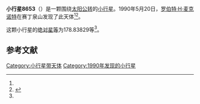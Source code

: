{{Infobox planet
| bgcolour = #FFFFC0
| name = 8653
| symbol = 
| image = 
| caption = 
| discovery = yes
| discovery_ref = 
| discoverer = [[罗伯特·H·麦克诺特|罗伯特·H·麦克诺特]]
| discovery_site = [[赛丁泉山|赛丁泉山]] 
| discovered = 1990年5月20日
| designations = yes
| mp_name = 
| named_after = 
| alt_names = 1990 KE/ 1991 PL11
| mp_category = [[主带小行星|主带小行星]]
| orbit_ref = <ref name="a">[http://ssd.jpl.nasa.gov/sbdb.cgi?sstr=8653 8653] {{Wayback|url=http://ssd.jpl.nasa.gov/sbdb.cgi?sstr=8653 |date=20210717064349 }}，小行星數據庫瀏覽器（JPL Small-Body Database Browser）－[[美国国家航空航天局|美国国家航空航天局]]喷气推进实验室</ref>
| epoch = 2456400.5 (2013年4月18日更新)
| aphelion = {{convert|2.8882674|AU|km|3|abbr=on|lk=out}}
| perihelion = {{convert|2.3350572|AU|km|3|abbr=on}}
| semimajor = {{convert|2.6116623|AU|km|3|abbr=on}}
| eccentricity = 0.1059115
| period = 1541.608 [[日|日]]<br />4.22[[儒略年|儒略年]]
| avg_speed = 
| inclination = 14.92822
| asc_node = 189.85382
| mean_anomaly = 
| arg_peri = 178.83829
| satellites = 
| physical_characteristics = yes
| dimensions = 
| mass = 
| density = 
| surface_grav = 
| escape_velocity = 
| sidereal_day = 
| axial_tilt = 
| pole_ecliptic_lat = 
| pole_ecliptic_lon = 
| albedo = 
| temperatures= 
| temp_name1 = 
| mean_temp_1 = 
| max_temp_1 = 
| temp_name2 = 
| max_temp_2 = 
| spectral_type = 
| abs_magnitude = 178.83829
}}

'''小行星8653'''（{{lang-en|8653}}）是一颗围绕[[太阳|太阳]][[公转|公转]]的[[小行星|小行星]]。1990年5月20日，[[罗伯特·H·麦克诺特|罗伯特·H·麦克诺特]]在赛丁泉山发现了此天体<ref name="a" /><ref>{{cite news|title=小行星列表|url=http://cfa-www.harvard.edu/iau/lists/NumberedMPs.txt|accessdate=2013-07-08|newspaper=哈佛大学|archive-date=2008-05-17|archive-url=https://web.archive.org/web/20080517010638/http://cfa-www.harvard.edu/iau/lists/NumberedMPs.txt|dead-url=no}}</ref>。

这颗小行星的[[绝对星等|绝对星等]]为178.83829等<ref name="a" />。

==参考文献==
{{reflist}}
{{Minor Planet Number|[[小行星8652|小行星8652]]|[[小行星8654|小行星8654]]}}

{{小天体}}

[[Category:小行星带天体|Category:小行星带天体]]
[[Category:1990年发现的小行星|Category:1990年发现的小行星]]

{{asteroid-stub}}